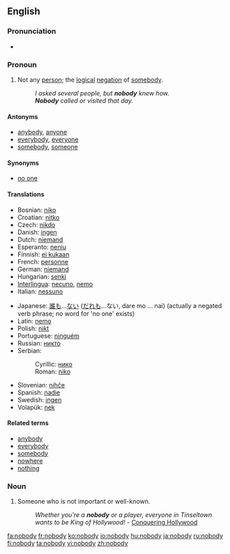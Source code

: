 ==English==

===Pronunciation===
*{{audio|en-us-nobody.ogg|Audio (US)}}

===Pronoun===
{{en-pron}}

# Not any [[person]]; the [[logical]] [[negation]] of [[somebody]].
#:''I asked several people, but '''nobody''' knew how.''
#:'''''Nobody''' called or visited that day.''

====Antonyms====
*[[anybody]], [[anyone]]
*[[everybody]], [[everyone]]
*[[somebody]], [[someone]]

====Synonyms====
*[[no one]]

====Translations====
{{trans-top|not any person; the logical negation of somebody}}
*Bosnian: [[niko#Bosnian|niko]]
*Croatian: [[nitko#Croatian|nitko]]
*Czech: [[nikdo]]
*Danish: [[ingen]]
*Dutch: [[niemand]]
*Esperanto: [[neniu]]
*Finnish: [[ei kukaan]]
*French: [[personne]]
*German: [[niemand]]
*Hungarian: [[senki]]
*[[Interlingua]]: [[necuno]], [[nemo]]
*Italian: [[nessuno]]
{{trans-mid}}
*Japanese: [[誰も]]...[[ない]] ([[だれも]]...ない, dare mo ... nai) (actually a negated verb phrase; no word for 'no one' exists)
*Latin: [[nemo]]
*Polish: [[nikt]]
*Portuguese: [[ninguém]]
*Russian: [[никто]]
*Serbian:
*:Cyrillic: [[нико#Serbian|нико]]
*:Roman: [[niko#Serbian|niko]]
*Slovenian: [[nihče]]
*Spanish: [[nadie]]
*Swedish: [[ingen]]
*Volapük: [[nek]]
{{trans-bottom}}

====Related terms====
*[[anybody]]
*[[everybody]]
*[[somebody]]
*[[nowhere]]
*[[nothing]]

===Noun===
{{en-noun|nobodies}}

# Someone who is not important or well-known.
#: ''Whether you're a '''nobody''' or a player, everyone in Tinseltown wants to be King of Hollywood!'' - [http://www.conqueringhollywood.com/ Conquering Hollywood]

[[fa:nobody]]
[[fr:nobody]]
[[ko:nobody]]
[[io:nobody]]
[[hu:nobody]]
[[ja:nobody]]
[[ru:nobody]]
[[fi:nobody]]
[[ta:nobody]]
[[vi:nobody]]
[[zh:nobody]]